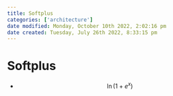 ```yaml
---
title: Softplus
categories: ['architecture']
date modified: Monday, October 10th 2022, 2:02:16 pm
date created: Tuesday, July 26th 2022, 8:33:15 pm
---
```


# Softplus
- $$\ln(1+e^x)$$



